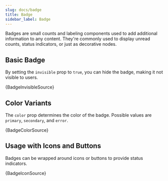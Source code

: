 ```yaml
---
slug: docs/badge
title: Badge
sidebar_label: Badge
---
```


Badges are small counts and labeling components used to add additional information to any content. They're commonly used to display unread counts, status indicators, or just as decorative nodes.

## Basic Badge

By setting the `invisible` prop to `true`, you can hide the badge, making it not visible to users.


<CodeSample>
    <BadgeInvisibleDemo/>
</CodeSample>

<CodeBlock language="tsx">{BadgeInvisibleSource}</CodeBlock>

## Color Variants

The `color` prop determines the color of the badge. Possible values are `primary`, `secondary`, and `error`.



<CodeSample>
    <BadgeColorDemo/>
</CodeSample>

<CodeBlock language="tsx">{BadgeColorSource}</CodeBlock>


## Usage with Icons and Buttons

Badges can be wrapped around icons or buttons to provide status indicators.


<CodeSample>
    <BadgeIconDemo/>
</CodeSample>

<CodeBlock language="tsx">{BadgeIconSource}</CodeBlock>
